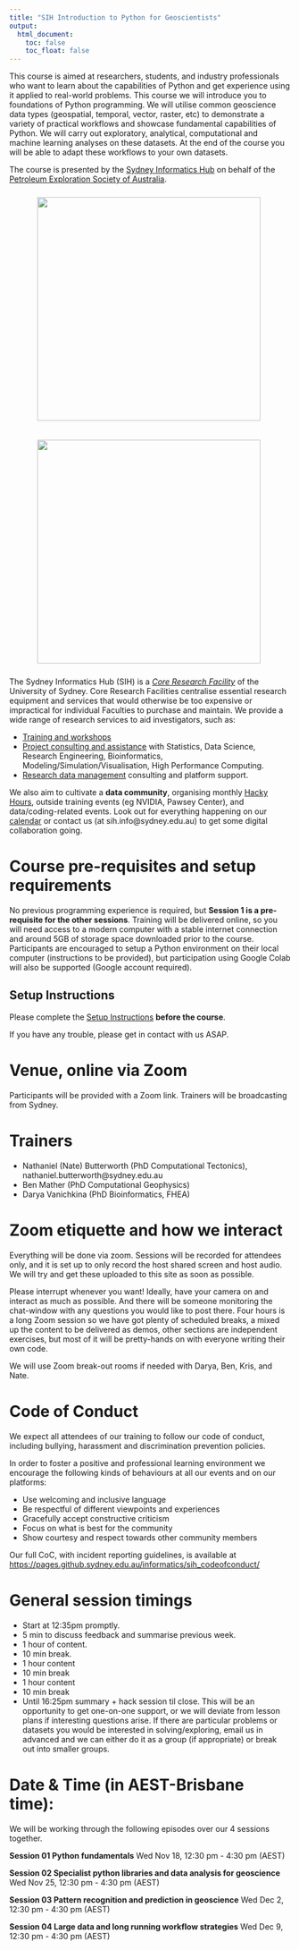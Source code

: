 ```yaml
---
title: "SIH Introduction to Python for Geoscientists"
output:
  html_document:
    toc: false
    toc_float: false
---
```



This course is aimed at researchers, students, and industry professionals who want to learn about the capabilities of Python and get experience using it applied to real-world problems. This course we will introduce you to foundations of Python programming. We will utilise common geoscience data types (geospatial, temporal, vector, raster, etc) to demonstrate a variety of practical workflows and showcase fundamental capabilities of Python. We will carry out exploratory, analytical, computational and machine learning analyses on these datasets. At the end of the course you will be able to adapt these workflows to your own datasets. 

The course is presented by the <a href="https://www.sydney.edu.au/research/facilities/sydney-informatics-hub.html">Sydney Informatics Hub</a> on behalf of the <a href="https://pesa.com.au/events/pesa-qld-online-course-introduction-to-python-for-geoscience/">Petroleum Exploration Society of Australia</a>.

<figure>
  <img src="fig/pesa.jpg" style="margin:10px;width:400px"/>
</figure>

<figure>
  <img src="fig/SIH_logo.jpg" style="margin:10px;width:400px"/>
</figure>

The Sydney Informatics Hub (SIH) is a _[Core Research Facility](https://sydney.edu.au/research/facilities.html)_ of the University of Sydney. Core Research Facilities centralise essential research equipment and services that would otherwise be too expensive or impractical for individual Faculties to purchase and maintain. We provide a wide range of research services to aid investigators, such as:

* [Training and workshops](https://sydney.edu.au/research/facilities/sydney-informatics-hub/workshops-and-training.html)
* [Project consulting and assistance](https://sydney.edu.au/research/facilities/sydney-informatics-hub/project-support.html) with Statistics, Data Science, Research Engineering, Bioinformatics, Modeling/Simulation/Visualisation, High Performance Computing.
* [Research data management](https://sydney.edu.au/research/facilities/sydney-informatics-hub/digital-research-infrastructure.html) consulting and platform support.

We also aim to cultivate a **data community**, organising monthly [Hacky Hours](https://sydney.edu.au/research/facilities/sydney-informatics-hub/workshops-and-training/hacky-hour.html), outside training events (eg NVIDIA, Pawsey Center), and data/coding-related events. Look out for everything happening on our [calendar](https://www.sydney.edu.au/research/facilities/sydney-informatics-hub/workshops-and-training/training-calendar.html) or contact us (at sih.info@sydney.edu.au) to get some digital collaboration going.



# Course pre-requisites and setup requirements

No previous programming experience is required, but **Session 1 is a pre-requisite for the other sessions**. Training will be delivered online, so you will need access to a modern computer with a stable internet connection and around 5GB of storage space downloaded prior to the course. Participants are encouraged to setup a Python environment on their local computer (instructions to be provided), but participation using Google Colab will also be supported (Google account required).

## Setup Instructions
Please complete the [Setup Instructions](https://sydney-informatics-hub.github.io/geopython/setup.html) **before the course**.

If you have any trouble, please get in contact with us ASAP.



# Venue, online via Zoom
Participants will be provided with a Zoom link. Trainers will be broadcasting from Sydney.




# Trainers
* Nathaniel (Nate) Butterworth (PhD Computational Tectonics), nathaniel.butterworth@sydney.edu.au
* Ben Mather (PhD Computational Geophysics)
* Darya Vanichkina (PhD Bioinformatics, FHEA) 


# Zoom etiquette and how we interact
Everything will be done via zoom. Sessions will be recorded for attendees only, and it is set up to only record the host shared screen and host audio. We will try and get these uploaded to this site as soon as possible. 

Please interrupt whenever you want! Ideally, have your camera on and interact as much as possible. And there will be someone monitoring the chat-window with any questions you would like to post there.  Four hours is a long Zoom session so we have got plenty of scheduled breaks, a mixed up the content to be delivered as demos, other sections are independent exercises, but most of it will be pretty-hands on with everyone writing their own code. 

We will use Zoom break-out rooms if needed with Darya, Ben, Kris, and Nate.


# Code of Conduct
We expect all attendees of our training to follow our code of conduct, including bullying, harassment and discrimination prevention policies.

In order to foster a positive and professional learning environment we encourage the following kinds of behaviours at all our events and on our platforms:

* Use welcoming and inclusive language
* Be respectful of different viewpoints and experiences
* Gracefully accept constructive criticism
* Focus on what is best for the community
* Show courtesy and respect towards other community members

Our full CoC, with incident reporting guidelines, is available at [https://pages.github.sydney.edu.au/informatics/sih_codeofconduct/](https://pages.github.sydney.edu.au/informatics/sih_codeofconduct/)


# General session timings

* Start at 12:35pm promptly. 
* 5 min to discuss feedback and summarise previous week.
* 1 hour of content.
* 10 min break.
* 1 hour content
* 10 min break
* 1 hour content
* 10 min break
* Until 16:25pm summary + hack session til close. This will be an opportunity to get one-on-one support, or we will deviate from lesson plans if interesting questions arise. If there are particular problems or datasets you would be interested in solving/exploring, email us in advanced and we can either do it as a group (if appropriate) or break out into smaller groups.


# Date & Time (in AEST-Brisbane time):	

We will be working through the following episodes over our 4 sessions together.

**Session 01 Python fundamentals**
Wed Nov 18, 12:30 pm - 4:30 pm (AEST)

**Session 02 Specialist python libraries and data analysis for geoscience**
Wed Nov 25, 12:30 pm - 4:30 pm (AEST)

**Session 03 Pattern recognition and prediction in geoscience**
Wed Dec 2, 12:30 pm - 4:30 pm (AEST)

**Session 04 Large data and long running workflow strategies**
Wed Dec 9, 12:30 pm - 4:30 pm (AEST)







